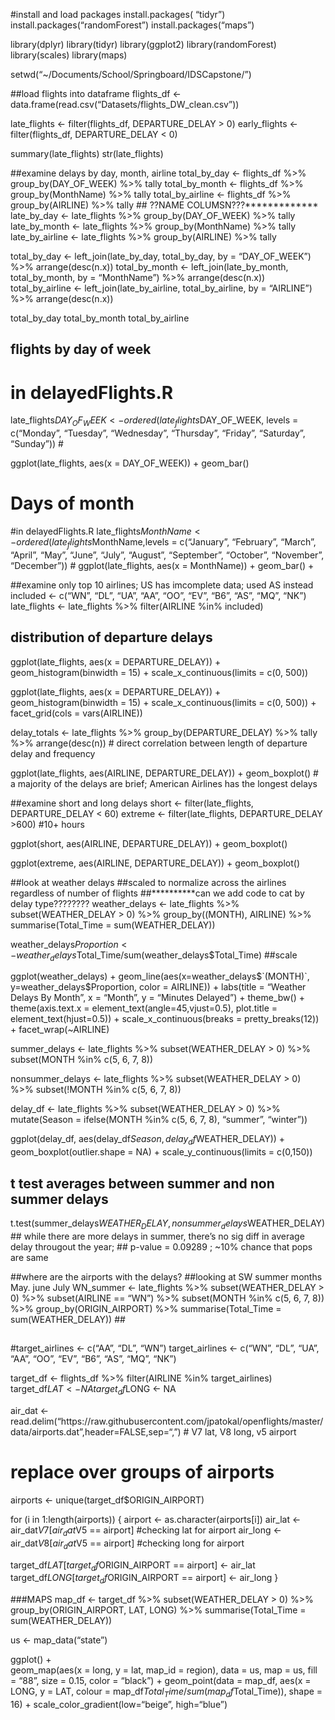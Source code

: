 #install and load packages
install.packages( "tidyr")
install.packages("randomForest")
install.packages("maps")

library(dplyr)
library(tidyr)
library(ggplot2)
library(randomForest)
library(scales)
library(maps)

setwd("~/Documents/School/Springboard/IDSCapstone/")

##load flights into dataframe
flights_df <- data.frame(read.csv("Datasets/flights_DW_clean.csv"))

late_flights <- filter(flights_df, DEPARTURE_DELAY > 0)
early_flights <- filter(flights_df, DEPARTURE_DELAY < 0)

summary(late_flights)
str(late_flights)

##examine delays by day, month, airline
total_by_day <- flights_df %>% group_by(DAY_OF_WEEK) %>% tally
total_by_month <- flights_df %>% group_by(MonthName) %>% tally
total_by_airline <- flights_df %>% group_by(AIRLINE) %>% tally
##  ??NAME COLUMSN???*************
late_by_day <- late_flights %>% group_by(DAY_OF_WEEK) %>% tally 
late_by_month <- late_flights %>% group_by(MonthName) %>% tally
late_by_airline <- late_flights %>% group_by(AIRLINE) %>% tally

total_by_day <- left_join(late_by_day, total_by_day, by = "DAY_OF_WEEK") %>% arrange(desc(n.x))
total_by_month <- left_join(late_by_month, total_by_month, by = "MonthName") %>% arrange(desc(n.x))
total_by_airline <- left_join(late_by_airline, total_by_airline, by = "AIRLINE") %>% arrange(desc(n.x))

total_by_day
total_by_month
total_by_airline

## flights by day of week
# in delayedFlights.R
late_flights$DAY_OF_WEEK <- ordered(late_flights$DAY_OF_WEEK, levels = c("Monday", "Tuesday", "Wednesday", "Thursday", "Friday", "Saturday", "Sunday"))
#

ggplot(late_flights, aes(x = DAY_OF_WEEK)) + 
  geom_bar()

# Days of month
#in delayedFlights.R
late_flights$MonthName <- ordered(late_flights$MonthName,levels =
      c("January", "February", "March", "April", "May", "June", "July", "August", "September", 
        "October", "November", "December"))
#
ggplot(late_flights, aes(x = MonthName)) + 
  geom_bar() +


##examine only top 10 airlines; US has imcomplete data; used AS instead
included <- c("WN", "DL", "UA", "AA", "OO", "EV", "B6", "AS", "MQ", "NK") 
late_flights <- late_flights %>% filter(AIRLINE %in% included)


## distribution of departure delays
ggplot(late_flights, aes(x = DEPARTURE_DELAY)) +
  geom_histogram(binwidth = 15) +
  scale_x_continuous(limits = c(0, 500))

ggplot(late_flights, aes(x = DEPARTURE_DELAY)) +
  geom_histogram(binwidth = 15) +
  scale_x_continuous(limits = c(0, 500)) +
  facet_grid(cols = vars(AIRLINE))

delay_totals <- late_flights %>% group_by(DEPARTURE_DELAY) %>% 
  tally %>% arrange(desc(n))
# direct correlation between length of departure delay and frequency

ggplot(late_flights, aes(AIRLINE, DEPARTURE_DELAY)) +
  geom_boxplot()
# a majority of the delays are brief; American Airlines has the longest delays

##examine short and long delays
short <- filter(late_flights, DEPARTURE_DELAY < 60)
extreme <- filter(late_flights, DEPARTURE_DELAY >600) #10+ hours


ggplot(short, aes(AIRLINE, DEPARTURE_DELAY)) +
  geom_boxplot()

ggplot(extreme, aes(AIRLINE, DEPARTURE_DELAY)) +
  geom_boxplot()

##look at weather delays
##scaled to normalize across the airlines regardless of number of flights
##**********can we add code to cat by delay type????????
weather_delays <- late_flights %>% subset(WEATHER_DELAY > 0) %>% group_by((MONTH), AIRLINE) %>%
  summarise(Total_Time = sum(WEATHER_DELAY))

weather_delays$Proportion <- weather_delays$Total_Time/sum(weather_delays$Total_Time) ##scale

ggplot(weather_delays) +
  geom_line(aes(x=weather_delays$`(MONTH)`, y=weather_delays$Proportion, color = AIRLINE)) +
  labs(title = "Weather Delays By Month", x = "Month", y = "Minutes Delayed") +
  theme_bw() +
  theme(axis.text.x = element_text(angle=45,vjust=0.5), 
          plot.title = element_text(hjust=0.5)) +
  scale_x_continuous(breaks = pretty_breaks(12)) +
  facet_wrap(~AIRLINE)

#######
summer_delays <- late_flights %>% subset(WEATHER_DELAY > 0) %>% subset(MONTH %in% c(5, 6, 7, 8))
  
nonsummer_delays <- late_flights %>% subset(WEATHER_DELAY > 0) %>% subset(!MONTH %in% c(5, 6, 7, 8))

delay_df <- late_flights %>% subset(WEATHER_DELAY > 0) %>% mutate(Season = ifelse(MONTH %in% c(5, 6, 7, 8), "summer", "winter"))

ggplot(delay_df, aes(delay_df$Season, delay_df$WEATHER_DELAY)) +
  geom_boxplot(outlier.shape = NA) +
  scale_y_continuous(limits = c(0,150))

## t test averages between summer and non summer delays
t.test(summer_delays$WEATHER_DELAY, nonsummer_delays$WEATHER_DELAY)
## while there are more delays in summer, there's no sig diff in average delay througout the year; 
## p-value = 0.09289 ; ~10% chance that pops are same 

  

#############################################################
##where are the airports with the delays?
##looking at SW summer months  May. june July
WN_summer <- late_flights %>% subset(WEATHER_DELAY > 0) %>% subset(AIRLINE == "WN") %>% 
  subset(MONTH %in% c(5, 6, 7, 8)) %>% group_by(ORIGIN_AIRPORT) %>%
  summarise(Total_Time = sum(WEATHER_DELAY)) 
##
  

## 
#target_airlines <- c("AA", "DL", "WN")
target_airlines <- c("WN", "DL", "UA", "AA", "OO", "EV", "B6", "AS", "MQ", "NK")

target_df <- flights_df %>% filter(AIRLINE %in% target_airlines)
target_df$LAT <- NA
target_df$LONG <- NA

air_dat <- read.delim("https://raw.githubusercontent.com/jpatokal/openflights/master/data/airports.dat",header=FALSE,sep=",")
# V7 lat, V8 long, v5 airport

# replace over groups of airports
airports <- unique(target_df$ORIGIN_AIRPORT)

for (i in 1:length(airports)) {
  airport <- as.character(airports[i])
  air_lat <- air_dat$V7[air_dat$V5 == airport] #checking lat for airport
  air_long <- air_dat$V8[air_dat$V5 == airport] #checking long for airport
  
  target_df$LAT[target_df$ORIGIN_AIRPORT == airport] <- air_lat
  target_df$LONG[target_df$ORIGIN_AIRPORT == airport] <- air_long
  }

###MAPS
map_df <- target_df %>% subset(WEATHER_DELAY > 0) %>% group_by(ORIGIN_AIRPORT, LAT, LONG) %>%
    summarise(Total_Time = sum(WEATHER_DELAY))

us <- map_data("state")

ggplot() +  
  geom_map(aes(x = long, y = lat, map_id = region), data = us,
           map = us, fill = "88", size = 0.15, color = "black") +
  geom_point(data = map_df, 
             aes(x = LONG, y = LAT,  colour = map_df$Total_Time/sum(map_df$Total_Time)),
             shape = 16) +
  scale_color_gradient(low="beige", high="blue")
